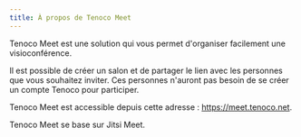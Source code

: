 ```yaml
---
title: À propos de Tenoco Meet
---
```


Tenoco Meet est une solution qui vous permet d'organiser facilement une visioconférence.

Il est possible de créer un salon et de partager le lien avec les personnes que vous souhaitez inviter.
Ces personnes n'auront pas besoin de se créer un compte Tenoco pour participer.

Tenoco Meet est accessible depuis cette adresse : https://meet.tenoco.net.

Tenoco Meet se base sur Jitsi Meet.
